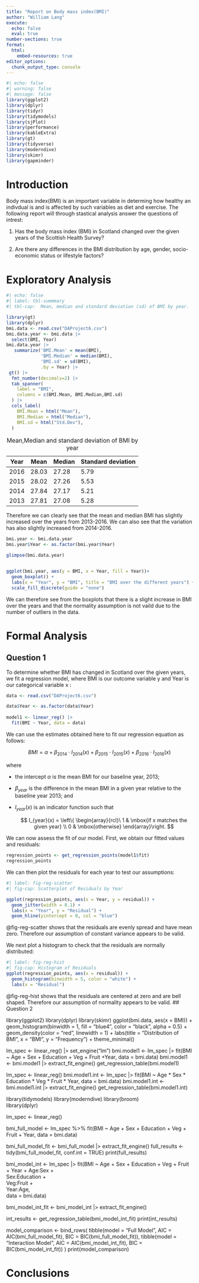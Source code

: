 ```yaml
---
title: "Report on Body mass index(BMI)"
author: "William Lang"
execute: 
  echo: false
  eval: true
number-sections: true
format:
  html:
    embed-resources: true
editor_options: 
  chunk_output_type: console
---
```


```r
#| echo: false
#| warning: false
#| message: false
library(ggplot2)
library(dplyr)
library(tidyr)
library(tidymodels)
library(sjPlot)
library(performance)
library(kableExtra)
library(gt)
library(tidyverse)
library(moderndive)
library(skimr)
library(gapminder)
```

# Introduction {#sec-intro}

Body mass index(BMI) is an important variable in determing how healthy an indivdual is and is affected by such variables as diet and exercise. The following report will through stastical analysis answer the questions of intrest:

1.  Has the body mass index (BMI) in Scotland changed over the given years of the Scottish Health Survey?

2.  Are there any differences in the BMI distribution by age, gender, socio-economic status or lifestyle factors?

# Exploratory Analysis {#sec-EA}

```r
#| echo: false
#| label: tbl-summmary
#| tbl-cap:  Mean, median and standard deviation (sd) of BMI by year.

library(gt)
library(dplyr)
bmi.data <- read.csv("DAProject6.csv")
bmi.data.year <- bmi.data |>
  select(BMI, Year)
bmi.data.year |>
   summarize('BMI.Mean' = mean(BMI),
             'BMI.Median' = median(BMI),
             'BMI.sd' = sd(BMI),
             .by = Year) |>
 gt() |> 
  fmt_number(decimals=2) |>
  tab_spanner(
    label = "BMI",
    columns = c(BMI.Mean, BMI.Median,BMI.sd)
  ) |>
  cols_label(
    BMI.Mean = html("Mean"),
    BMI.Median = html("Median"),
    BMI.sd = html("Std.Dev"),
  )

```

| Year | Mean  | Median | Standard deviation |
|------|-------|--------|--------------------|
| 2016 | 28.03 | 27.28  | 5.79               |
| 2015 | 28.02 | 27.26  | 5.53               |
| 2014 | 27.84 | 27.17  | 5.21               |
| 2013 | 27.81 | 27.08  | 5.28               |

: Mean,Median and standard deviation of BMI by year

Therefore we can clearly see that the mean and median BMI has slightly increased over the years from 2013-2016. We can also see that the variation has also slightly increased from 2014-2016.

```r
bmi.year <- bmi.data.year
bmi.year$Year <- as.factor(bmi.year$Year)

glimpse(bmi.data.year)


ggplot(bmi.year, aes(y = BMI, x = Year, fill = Year))+
  geom_boxplot() +
  labs(x = "Year", y = "BMI", title = "BMI over the different years") +
  scale_fill_discrete(guide = "none")
```

We can therefore see from the boxplots that there is a slight increase in BMI over the years and that the normality assumption is not vaild due to the number of outliers in the data.

# Formal Analysis {#sec-FA}

## Question 1

To determine whether BMI has changed in Scotland over the given years, we fit a regression model, where BMI is our outcome variable y and Year is our categorical variable x :

```r
data <- read.csv("DAProject6.csv")

data$Year <- as.factor(data$Year)
  
model1 <- linear_reg() |>
  fit(BMI ~ Year, data = data)
```

We can use the estimates obtained here to fit our regression equation as follows:

$$
BMI = \alpha + \beta_{2014}\cdot I_{2014}(x) +\beta_{2015}\cdot I_{2015}(x)+\beta_{2016}\cdot I_{2016}(x)
$$

where

-   the intercept $\alpha$ is the mean BMI for our baseline year, 2013;

-   $\beta_{year}$ is the difference in the mean BMI in a given year relative to the baseline year 2013; and

-   $I_{year}(x)$ is an indicator function such that

    $$
    I_{year}(x) = \left\{ \begin{array}{rcl}\
    1 & \mbox{if x matches the given year}
     \\ 0 & \mbox{otherwise} 
    \end{array}\right.
    $$

We can now assess the fit of our model. First, we obtain our fitted values and residuals:

```r

regression_points <- get_regression_points(model1$fit)
regression_points

```

We can then plot the residuals for each year to test our assumptions:

```r
#| label: fig-reg-scatter
#| fig-cap: Scatterplot of Residuals by Year

ggplot(regression_points, aes(x = Year, y = residual)) +
  geom_jitter(width = 0.1) + 
  labs(x = "Year", y = "Residual") +
  geom_hline(yintercept = 0, col = "blue")

```

@fig-reg-scatter shows that the residuals are evenly spread and have mean zero. Therefore our assumption of constant variance appears to be valid.

We next plot a histogram to check that the residuals are normally distributed:

```r
#| label: fig-reg-hist 
#| fig-cap: Histogram of Residuals
ggplot(regression_points, aes(x = residual)) +
  geom_histogram(binwidth = 5, color = "white") +
  labs(x = "Residual")
```

@fig-reg-hist shows that the residuals are centered at zero and are bell shaped. Therefore our assumption of normality appears to be valid.
## Question 2

library(ggplot2)
library(dplyr)
library(skimr)
ggplot(bmi.data, aes(x = BMI)) +
  geom_histogram(binwidth = 1, fill = "blue4", color = "black", alpha = 0.5) +
  geom_density(color = "red", linewidth = 1) +
  labs(title = "Distribution of BMI",
       x = "BMI",
       y = "Frequency") +
  theme_minimal()

lm_spec <- linear_reg() |> set_engine("lm")
bmi.model1 <- lm_spec |> fit(BMI ~ Age + Sex + Education + Veg + Fruit +Year, data = bmi.data)
bmi.model1 <- bmi.model1 |> extract_fit_engine()
get_regression_table(bmi.model1)

lm_spec <- linear_reg() 
bmi.model1.int <- lm_spec |> fit(BMI ~ Age * Sex * Education * Veg * Fruit * Year, data = bmi.data)
bmi.model1.int <- bmi.model1.int |> extract_fit_engine()
get_regression_table(bmi.model1.int)

library(tidymodels)
library(moderndive) 
library(broom)      
library(dplyr)

lm_spec <- linear_reg()

bmi_full_model <- lm_spec %>% 
  fit(BMI ~ Age + Sex + Education + Veg + Fruit + Year, data = bmi.data)


bmi_full_model_fit <- bmi_full_model |> extract_fit_engine()
full_results <- tidy(bmi_full_model_fit, conf.int = TRUE)
print(full_results)


bmi_model_int <- lm_spec |>
  fit(BMI ~ Age + Sex + Education + Veg + Fruit + Year + 
        Age:Sex +           
        Sex:Education +     
        Veg:Fruit +         
        Year:Age,           
      data = bmi.data)


bmi_model_int_fit <- bmi_model_int |> extract_fit_engine()

int_results <- get_regression_table(bmi_model_int_fit)
print(int_results)


model_comparison <- bind_rows(
  tibble(model = "Full Model", 
         AIC = AIC(bmi_full_model_fit),
         BIC = BIC(bmi_full_model_fit)),
  tibble(model = "Interaction Model", 
         AIC = AIC(bmi_model_int_fit),
         BIC = BIC(bmi_model_int_fit))
)
print(model_comparison)

# Conclusions {#sec-con}
